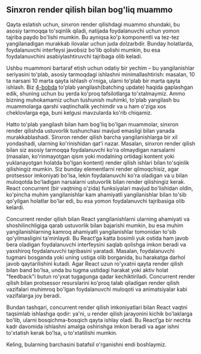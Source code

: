 ## Sinxron render qilish bilan bog'liq muammo

Qayta eslatish uchun, sinxron render qilishdagi muammo shundaki, bu asosiy tarmoqqa to'sqinlik qiladi, natijada foydalanuvchi uchun yomon tajriba paydo bo'lishi mumkin. Bu ayniqsa ko'p komponentli va tez-tez yangilanadigan murakkab ilovalar uchun juda dolzarbdir. Bunday holatlarda, foydalanuvchi interfeysi javobsiz bo'lib qolishi mumkin, bu esa foydalanuvchini asabiylashtiruvchi tajribaga olib keladi.

Ushbu muammoni bartaraf etish uchun odatiy bir yechim – bu yangilanishlar seriyasini to'plab, asosiy tarmoqdagi ishlashni minimallashtirish: masalan, 10 ta narsani 10 marta qayta ishlash o'rniga, ularni to'plab bir marta qayta ishlash. Biz [4-bobda](/docs/react/inside-reconciliation) to'plab yangilash(batching update) haqida gaplashgan edik, shuning uchun bu yerda ko'proq tafsilotlarga to'xtalmaymiz. Ammo bizning muhokamamiz uchun tushunish muhimki, to'plab yangilash bu muammolarga qarshi vaqtinchalik yechimdir va u ham o'ziga xos cheklovlarga ega, buni kelgusi mavzularda ko'rib chiqamiz.

Hatto to'plab yangilash bilan ham bog'liq bo'lgan muammolar, sinxron render qilishda ustuvorlik tushunchasi mavjud emasligi bilan yanada murakkablashadi. Sinxron render qilish barcha yangilanishlarga bir xil yondashadi, ularning ko'rinishidan qat'i nazar. Masalan, sinxron render qilish bilan siz asosiy tarmoqqa foydalanuvchi ko'ra olmaydigan narsalarni (masalan, ko'rinmayotgan qism yoki modalning ortidagi kontent yoki yuklanayotgan holatda bo'lgan kontent) render qilish ishlari bilan to'sqinlik qilishingiz mumkin. Siz bunday elementlarni render qilmoqchisiz, agar protsessor imkoniyati bo'lsa, lekin foydalanuvchi ko'ra oladigan va u bilan muloqotda bo'ladigan narsalarni ustuvorlik bilan render qilishingiz kerak. React concurrent (bir vaqtning o'zida) funksiyalari mavjud bo'lishidan oldin, ko'pincha muhim yangilanishlar kam ahamiyatli yangilanishlar bilan to'sib qo'yilgan holatlar bo'lar edi, bu esa yomon foydalanuvchi tajribasiga olib kelardi.

Concurrent render qilish bilan React yangilanishlarni ularning ahamiyati va shoshilinchligiga qarab ustuvorlik bilan bajarishi mumkin, bu esa muhim yangilanishlarning kamroq ahamiyatli yangilanishlar tomonidan to'sib qo'yilmasligini ta'minlaydi. Bu React’ga katta bosimli yuk ostida ham javob bera oladigan foydalanuvchi interfeysini saqlab qolishga imkon beradi va yaxshiroq foydalanuvchi tajribasini yaratadi. Masalan, foydalanuvchi tugmani bosganda yoki uning ustiga olib borganida, bu harakatga darhol javob qaytarilishini kutadi. Agar React uzun ro'yxatni qayta render qilish bilan band bo'lsa, unda bu tugma ustidagi harakat yoki aktiv holat "feedback"i butun ro'yxat tugagunga qadar kechiktiriladi. Concurrent render qilish bilan protsessor resurslarini ko'proq talab qiladigan render qilish vazifalari muhimroq bo'lgan foydalanuvchi muloqoti va animatsiyalar kabi vazifalarga joy beradi.

Bundan tashqari, concurrent render qilish imkoniyatlari bilan React vaqtni taqsimlab ishlashga qodir: ya'ni, u render qilish jarayonini kichik bo'laklarga bo'lib, ularni bosqichma-bosqich qayta ishlay oladi. Bu React’ga bir nechta kadr davomida ishlashni amalga oshirishga imkon beradi va agar ishni to'xtatish kerak bo'lsa, u to'xtatilishi mumkin.

Keling, bularning barchasini batafsil o'rganishni endi boshlaymiz.